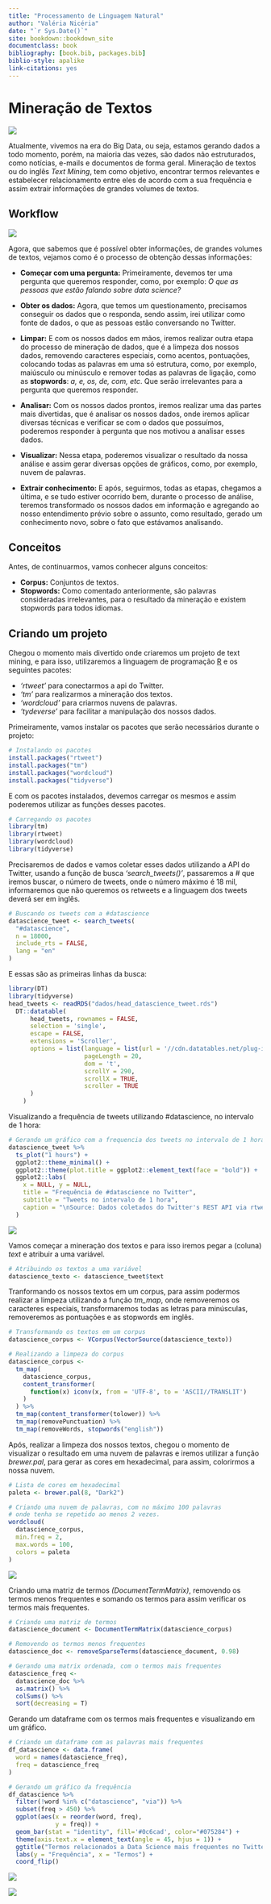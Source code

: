 ```yaml
--- 
title: "Processamento de Linguagem Natural"
author: "Valéria Nicéria"
date: "`r Sys.Date()`"
site: bookdown::bookdown_site
documentclass: book
bibliography: [book.bib, packages.bib]
biblio-style: apalike
link-citations: yes
---
```

# Mineração de Textos

![](_bookdown_files/bookdown_files/figure-html/mineracao.png)

Atualmente, vivemos na era do Big Data, ou seja, estamos gerando dados a todo momento, porém, na maioria das vezes, são dados não estruturados, como notícias, e-mails e documentos de forma geral. Mineração de textos ou do inglês _Text Mining_, tem como objetivo, encontrar termos relevantes e estabelecer relacionamento entre eles de acordo com a sua frequência e assim extrair informações de grandes volumes de textos.

## Workflow

![](_bookdown_files/bookdown_files/figure-html/ciclo_mineracao.png)

Agora, que sabemos que é possível obter informações, de grandes volumes de textos, vejamos como é o processo de obtenção dessas informações:

- **Começar com uma pergunta:**
    Primeiramente, devemos ter uma pergunta que queremos responder, como, por exemplo: _O que as pessoas que estão falando sobre data science?_

- **Obter os dados:**
  Agora, que temos um questionamento, precisamos conseguir os dados que o responda, sendo assim, irei utilizar como fonte de dados, o que as pessoas estão conversando no Twitter.

- **Limpar:**
  E com os nossos dados em mãos, iremos realizar outra etapa do processo de mineração de dados, que é a limpeza dos nossos dados, removendo caracteres especiais, como acentos, pontuações, colocando todas as palavras em uma só estrutura, como, por exemplo, maiúsculo ou minúsculo e remover todas as palavras de ligação, como as **stopwords**: _a, e, os, de, com, etc_. Que serão irrelevantes para a pergunta que queremos responder.
  
- **Analisar:**
  Com os nossos dados prontos, iremos realizar uma das partes mais divertidas, que é analisar os nossos dados, onde iremos aplicar diversas técnicas e verificar se com o dados que possuímos, poderemos responder à pergunta que nos motivou a analisar esses dados.

- **Visualizar:**
  Nessa etapa, poderemos visualizar o resultado da nossa análise e assim gerar diversas opções de gráficos, como, por exemplo, nuvem de palavras.

- **Extrair conhecimento:**
  E após, seguirmos, todas as etapas, chegamos a última, e se tudo estiver ocorrido bem, durante o processo de análise, teremos transformado os nossos dados em informação e agregando ao nosso entendimento prévio sobre o assunto, como resultado, gerado um conhecimento novo, sobre o fato que estávamos analisando.
  

## Conceitos

Antes, de continuarmos, vamos conhecer alguns conceitos:

- **Corpus:** Conjuntos de textos.
- **Stopwords:** Como comentado anteriormente, são palavras consideradas irrelevantes, para o resultado da mineração e existem stopwords para todos idiomas.

## Criando um projeto

Chegou o momento mais divertido onde criaremos um projeto de text mining, e para isso, utilizaremos a linguagem de programação [R](https://cran.r-project.org/) e os seguintes pacotes:

- _'rtweet'_ para conectarmos a api do Twitter.
- _'tm'_ para realizarmos a mineração dos textos.
- _'wordcloud'_ para criarmos nuvens de palavras.
- _'tydeverse'_ para facilitar a manipulação dos nossos dados.
  

Primeiramente, vamos instalar os pacotes que serão necessários durante o projeto:

```r
# Instalando os pacotes
install.packages("rtweet")
install.packages("tm")
install.packages("wordcloud")
install.packages("tidyverse")
```

E com os pacotes instalados, devemos carregar os mesmos e assim poderemos utilizar as funções desses pacotes.

```r
# Carregando os pacotes
library(tm)
library(rtweet)
library(wordcloud)
library(tidyverse)
```

Precisaremos de dados e vamos coletar esses dados utilizando a API do Twitter, usando a função de busca _'search_tweets()'_, passaremos a # que iremos buscar, o número de tweets, onde o número máximo é 18 mil, informaremos que não queremos os retweets e a linguagem dos tweets deverá ser em inglês.

```r
# Buscando os tweets com a #datascience
datascience_tweet <- search_tweets(
  "#datascience",
  n = 18000,
  include_rts = FALSE,
  lang = "en"
)
```

E essas são as primeiras linhas da busca:

```r
library(DT)
library(tidyverse)
head_tweets <- readRDS("dados/head_datascience_tweet.rds")
  DT::datatable(
      head_tweets, rownames = FALSE,
      selection = 'single',
      escape = FALSE,
      extensions = 'Scroller',
      options = list(language = list(url = '//cdn.datatables.net/plug-ins/1.10.11/i18n/Portuguese-Brasil.json'),
                     pageLength = 20,
                     dom = 't',
                     scrollY = 290,
                     scrollX = TRUE,
                     scroller = TRUE
      )
    )
```


Visualizando a frequência de tweets utilizando #datascience, no intervalo de 1 hora:

```r
# Gerando um gráfico com a frequencia dos tweets no intervalo de 1 hora
datascience_tweet %>% 
  ts_plot("1 hours") +
  ggplot2::theme_minimal() +
  ggplot2::theme(plot.title = ggplot2::element_text(face = "bold")) +
  ggplot2::labs(
    x = NULL, y = NULL,
    title = "Frequência de #datascience no Twitter",
    subtitle = "Tweets no intervalo de 1 hora",
    caption = "\nSource: Dados coletados do Twitter's REST API via rtweet"
  )
```

![](_bookdown_files/bookdown_files/figure-html/freq_twitter_1hora.png)

Vamos começar a mineração dos textos e para isso iremos pegar a (coluna) _text_ e atribuir a uma variável.
 

```r
# Atribuindo os textos a uma variável
datascience_texto <- datascience_tweet$text
```

Tranformando os nossos textos em um corpus, para assim podermos realizar a limpeza utilizando a função _tm_map_, onde removeremos os caracteres especiais, transformaremos todas as letras para minúsculas, removeremos as pontuações e as stopwords em inglês.

```r
# Transformando os textos em um corpus
datascience_corpus <- VCorpus(VectorSource(datascience_texto))

# Realizando a limpeza do corpus
datascience_corpus <- 
  tm_map(
    datascience_corpus,
    content_transformer(
      function(x) iconv(x, from = 'UTF-8', to = 'ASCII//TRANSLIT')
    )
  ) %>% 
  tm_map(content_transformer(tolower)) %>% 
  tm_map(removePunctuation) %>% 
  tm_map(removeWords, stopwords("english"))
```

Após, realizar a limpeza dos nossos textos, chegou o momento de visualizar o resultado em uma nuvem de palavras e iremos utilizar a função _brewer.pal_, para gerar as cores em hexadecimal, para assim, colorirmos a nossa nuvem.

```r
# Lista de cores em hexadecimal
paleta <- brewer.pal(8, "Dark2")

# Criando uma nuvem de palavras, com no máximo 100 palavras
# onde tenha se repetido ao menos 2 vezes.
wordcloud(
  datascience_corpus,
  min.freq = 2,
  max.words = 100,
  colors = paleta
)
```
![](_bookdown_files/bookdown_files/figure-html/nuvem.png)

Criando uma matriz de termos _(DocumentTermMatrix)_, removendo os termos menos frequentes e somando os termos para assim verificar os termos mais frequentes.

```r
# Criando uma matriz de termos
datascience_document <- DocumentTermMatrix(datascience_corpus)

# Removendo os termos menos frequentes
datascience_doc <- removeSparseTerms(datascience_document, 0.98)

# Gerando uma matrix ordenada, com o termos mais frequentes
datascience_freq <- 
  datascience_doc %>% 
  as.matrix() %>% 
  colSums() %>% 
  sort(decreasing = T)
```

Gerando um dataframe com os termos mais frequentes e visualizando em um gráfico.

```r
# Criando um dataframe com as palavras mais frequentes
df_datascience <- data.frame(
  word = names(datascience_freq),
  freq = datascience_freq
)

# Gerando um gráfico da frequência
df_datascience %>%
  filter(!word %in% c("datascience", "via")) %>% 
  subset(freq > 450) %>% 
  ggplot(aes(x = reorder(word, freq),
             y = freq)) +
  geom_bar(stat = "identity", fill='#0c6cad', color="#075284") +
  theme(axis.text.x = element_text(angle = 45, hjus = 1)) +
  ggtitle("Termos relacionados a Data Science mais frequentes no Twitter") +
  labs(y = "Frequência", x = "Termos") +
  coord_flip()

```

![](_bookdown_files/bookdown_files/figure-html/freq.png)

![](_bookdown_files/bookdown_files/figure-html/nuvem2.png)